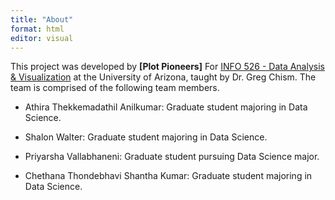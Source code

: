 ```yaml
---
title: "About"
format: html
editor: visual
---
```


This project was developed by **\[Plot Pioneers\]** For [INFO 526 - Data Analysis & Visualization](https://datavizaz.org/) at the University of Arizona, taught by Dr. Greg Chism. The team is comprised of the following team members.

-   Athira Thekkemadathil Anilkumar: Graduate student majoring in Data Science.

-   Shalon Walter: Graduate student majoring in Data Science.

-   Priyarsha Vallabhaneni: Graduate student pursuing Data Science major.

-   Chethana Thondebhavi Shantha Kumar: Graduate student majoring in Data Science.
